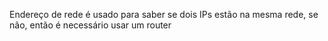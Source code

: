 






Endereço de rede é usado para saber se dois IPs estão na mesma rede, se
não, então é necessário usar um router


